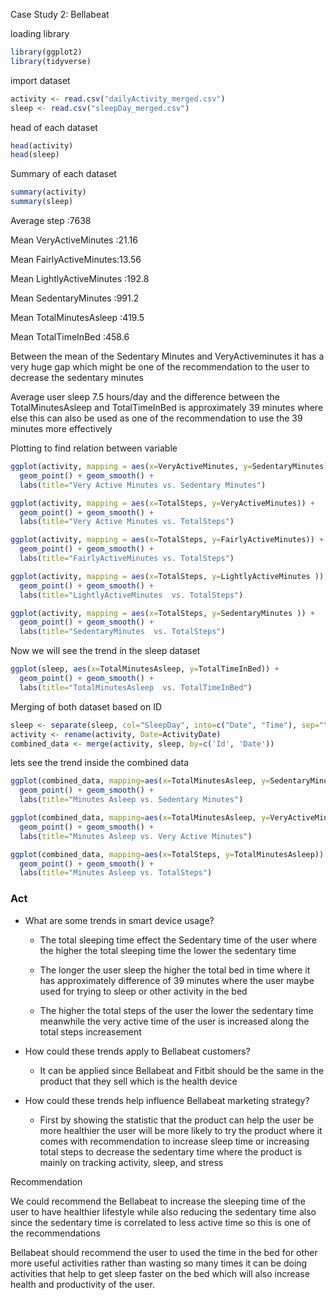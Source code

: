 Case Study 2: Bellabeat

loading library

```r
library(ggplot2)
library(tidyverse)
```

import dataset

```r
activity <- read.csv("dailyActivity_merged.csv")
sleep <- read.csv("sleepDay_merged.csv")

```

head of each dataset

```r
head(activity)
head(sleep)
```

Summary of each dataset

```r
summary(activity)
summary(sleep)
```

Average step :7638

Mean VeryActiveMinutes :21.16

Mean FairlyActiveMinutes:13.56

Mean LightlyActiveMinutes :192.8

Mean SedentaryMinutes :991.2

Mean TotalMinutesAsleep :419.5

Mean TotalTimeInBed :458.6

Between the mean of the Sedentary Minutes and VeryActiveminutes it has a very huge gap which might be one of the recommendation to the user to decrease the sedentary minutes

Average user sleep 7.5 hours/day and the difference between the TotalMinutesAsleep and TotalTimeInBed is approximately 39 minutes where else this can also be used as one of the recommendation to use the 39 minutes more effectively

Plotting to find relation between variable

```r
ggplot(activity, mapping = aes(x=VeryActiveMinutes, y=SedentaryMinutes)) + 
  geom_point() + geom_smooth() +
  labs(title="Very Active Minutes vs. Sedentary Minutes")
```

```r
ggplot(activity, mapping = aes(x=TotalSteps, y=VeryActiveMinutes)) + 
  geom_point() + geom_smooth() +
  labs(title="Very Active Minutes vs. TotalSteps")
```

```r
ggplot(activity, mapping = aes(x=TotalSteps, y=FairlyActiveMinutes)) + 
  geom_point() + geom_smooth() +
  labs(title="FairlyActiveMinutes vs. TotalSteps")
```

```r
ggplot(activity, mapping = aes(x=TotalSteps, y=LightlyActiveMinutes )) + 
  geom_point() + geom_smooth() +
  labs(title="LightlyActiveMinutes  vs. TotalSteps")

```

```r
ggplot(activity, mapping = aes(x=TotalSteps, y=SedentaryMinutes )) + 
  geom_point() + geom_smooth() +
  labs(title="SedentaryMinutes  vs. TotalSteps")

```

Now we will see the trend in the sleep dataset

```r
ggplot(sleep, aes(x=TotalMinutesAsleep, y=TotalTimeInBed)) + 
  geom_point() + geom_smooth() +
  labs(title="TotalMinutesAsleep  vs. TotalTimeInBed")
```

Merging of both dataset based on ID

```r
sleep <- separate(sleep, col="SleepDay", into=c("Date", "Time"), sep="\\s")
activity <- rename(activity, Date=ActivityDate)
combined_data <- merge(activity, sleep, by=c('Id', 'Date'))
```

lets see the trend inside the combined data

```r
ggplot(combined_data, mapping=aes(x=TotalMinutesAsleep, y=SedentaryMinutes)) +
  geom_point() + geom_smooth() +
  labs(title="Minutes Asleep vs. Sedentary Minutes")
```

```r
ggplot(combined_data, mapping=aes(x=TotalMinutesAsleep, y=VeryActiveMinutes)) +
  geom_point() + geom_smooth() +
  labs(title="Minutes Asleep vs. Very Active Minutes")
```

```r
ggplot(combined_data, mapping=aes(x=TotalSteps, y=TotalMinutesAsleep)) +
  geom_point() + geom_smooth() +
  labs(title="Minutes Asleep vs. TotalSteps")
```

### **Act**

-   What are some trends in smart device usage?

    -   The total sleeping time effect the Sedentary time of the user where the higher the total sleeping time the lower the sedentary time

    -   The longer the user sleep the higher the total bed in time where it has approximately difference of 39 minutes where the user maybe used for trying to sleep or other activity in the bed

    -   The higher the total steps of the user the lower the sedentary time meanwhile the very active time of the user is increased along the total steps increasement

-   How could these trends apply to Bellabeat customers?

    -   It can be applied since Bellabeat and Fitbit should be the same in the product that they sell which is the health device

-   How could these trends help influence Bellabeat marketing strategy?

    -   First by showing the statistic that the product can help the user be more healthier the user will be more likely to try the product where it comes with recommendation to increase sleep time or increasing total steps to decrease the sedentary time where the product is mainly on tracking activity, sleep, and stress

Recommendation

We could recommend the Bellabeat to increase the sleeping time of the user to have healthier lifestyle while also reducing the sedentary time also since the sedentary time is correlated to less active time so this is one of the recommendations

Bellabeat should recommend the user to used the time in the bed for other more useful activities rather than wasting so many times it can be doing activities that help to get sleep faster on the bed which will also increase health and productivity of the user.
